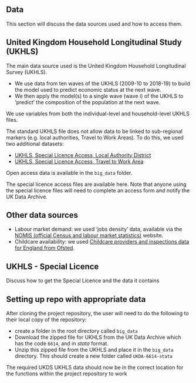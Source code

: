 ## Data

This section will discuss the data sources used and how to access them.

## United Kingdom Household Longitudinal Study (UKHLS)

The main data source used is the United Kingdom Household Longitudinal Survey (UKHLS). 

- We use data from ten waves of the UKHLS (2009-10 to 2018-19) to build the model used to predict economic status at the next wave. 
- We then apply the model(s) to a single wave (wave i) of the UKHLS to ‘predict’ the composition of the population at the next wave.  

We use variables from both the individual-level and household-level UKHLS files.

The standard UKHLS file does not allow data to be linked to sub-regional markers (e.g. local authorities, Travel to Work Areas). To do this, we used two additional datasets:

- [UKHLS, Special Licence Access, Local Authority District](https://beta.ukdataservice.ac.uk/datacatalogue/studies/study?id=6666&type=Data%20catalogue)
- [UKHLS, Special Licence Access, Travel to Work Area](https://beta.ukdataservice.ac.uk/datacatalogue/studies/study?id=6675&type=Data%20catalogue)

Open access data is available in the `big_data` folder.

The special licence access files are available here. Note that anyone using the special licence files will need to complete an access form and notify the UK Data Archive.

## Other data sources

- Labour market demand: we used ‘jobs density’ data, available via the [NOMIS (official Census and labour market statistics)](https://www.nomisweb.co.uk/) website.
- Childcare availability: we used [Childcare providers and inspections data for England from Ofsted](https://www.gov.uk/government/statistics/childcare-providers-and-inspections-as-at-31-march-2024). 


## UKHLS - Special Licence

Discuss how to get the Special Licence and the data it contains


## Setting up repo with appropriate data

After cloning the project repository, the user will need to do the following to their local copy of the repository:

- create a folder in the root directory called `big_data`
- Download the zipped file for UKHLS from the UK Data Archive which has the code `6614`, and in *stata* format.
- Unzip this zipped file from the UKHLS and place it in the `big_data` directory. This should create a new folder called `UKDA-6614-stata`

The required UKDS UKHLS data should now be in the correct location for the functions within the project repository to work

